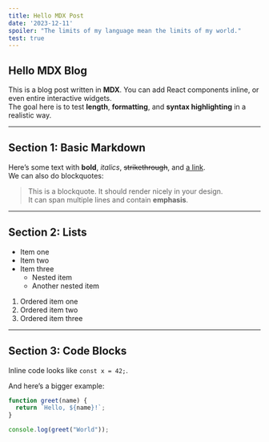 ```yaml
---
title: Hello MDX Post
date: '2023-12-11'
spoiler: "The limits of my language mean the limits of my world."
test: true
---
```


## Hello MDX Blog

This is a blog post written in **MDX**. You can add React components inline, or even entire interactive widgets.  
The goal here is to test **length**, **formatting**, and **syntax highlighting** in a realistic way.

---

## Section 1: Basic Markdown

Here’s some text with **bold**, *italics*, ~~strikethrough~~, and [a link](https://example.com).  
We can also do blockquotes:

> This is a blockquote. It should render nicely in your design.  
> It can span multiple lines and contain **emphasis**.

---

## Section 2: Lists

- Item one
- Item two
- Item three
  - Nested item
  - Another nested item

1. Ordered item one
2. Ordered item two
3. Ordered item three

---

## Section 3: Code Blocks

Inline code looks like `const x = 42;`.

And here’s a bigger example:

```javascript
function greet(name) {
  return `Hello, ${name}!`;
}

console.log(greet("World"));
